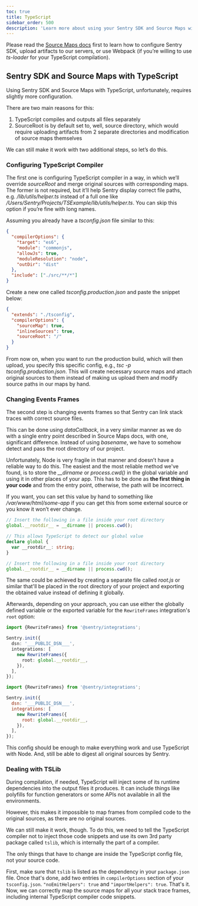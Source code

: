 ```yaml
---
toc: true
title: TypeScript
sidebar_order: 500
description: 'Learn more about using your Sentry SDK and Source Maps with TypeScript.'
---
```


Please read the [Source Maps docs](/platforms/node/sourcemaps/) first to learn how to configure Sentry SDK, upload artifacts to our servers, or use Webpack (if you’re willing to use _ts-loader_ for your TypeScript compilation).

## Sentry SDK and Source Maps with TypeScript

Using Sentry SDK and Source Maps with TypeScript, unfortunately, requires slightly more configuration.

There are two main reasons for this:

1.  TypeScript compiles and outputs all files separately
2.  SourceRoot is by default set to, well, source directory, which would require uploading artifacts from 2 separate directories and modification of source maps themselves

We can still make it work with two additional steps, so let’s do this.

### Configuring TypeScript Compiler

The first one is configuring TypeScript compiler in a way, in which we’ll override _sourceRoot_ and merge original sources with corresponding maps. The former is not required, but it’ll help Sentry display correct file paths, e.g. _/lib/utils/helper.ts_ instead of a full one like _/Users/Sentry/Projects/TSExample/lib/utils/helper.ts_. You can skip this option if you’re fine with long names.

Assuming you already have a _tsconfig.json_ file similar to this:

```json
{
  "compilerOptions": {
    "target": "es6",
    "module": "commonjs",
    "allowJs": true,
    "moduleResolution": "node",
    "outDir": "dist"
  },
  "include": ["./src/**/*"]
}
```

Create a new one called _tsconfig.production.json_ and paste the snippet below:

```json
{
  "extends": "./tsconfig",
  "compilerOptions": {
    "sourceMap": true,
    "inlineSources": true,
    "sourceRoot": "/"
  }
}
```

From now on, when you want to run the production build, which will then upload, you specify this specific config, e.g., _tsc -p tsconfig.production.json_. This will create necessary source maps and attach original sources to them instead of making us upload them and modify source paths in our maps by hand.

### Changing Events Frames

The second step is changing events frames so that Sentry can link stack traces with correct source files.

This can be done using _dataCallback_, in a very similar manner as we do with a single entry point described in Source Maps docs, with one, significant difference. Instead of using _basename_, we have to somehow detect and pass the root directory of our project.

Unfortunately, Node is very fragile in that manner and doesn’t have a reliable way to do this. The easiest and the most reliable method we've found, is to store the _\_\_dirname_ or _process.cwd()_ in the global variable and using it in other places of your app. This has to be done as **the first thing in your code** and from the entry point, otherwise, the path will be incorrect.

If you want, you can set this value by hand to something like _/var/www/html/some-app_ if you can get this from some external source or you know it won’t ever change.

```typescript
// Insert the following in a file inside your root directory
global.__rootdir__ = __dirname || process.cwd();

// This allows TypeScript to detect our global value
declare global {
  var __rootdir__: string;
}
```

```javascript
// Insert the following in a file inside your root directory
global.__rootdir__ = __dirname || process.cwd();
```

The same could be achieved by creating a separate file called _root.js_ or similar that'll be placed in the root directory of your project and exporting the obtained value instead of defining it globally.

Afterwards, depending on your approach, you can use either the globally defined variable or the exported variable for the `RewriteFrames` integration's `root` option:

```typescript
import {RewriteFrames} from '@sentry/integrations';

Sentry.init({
  dsn: '___PUBLIC_DSN___',
  integrations: [
    new RewriteFrames({
      root: global.__rootdir__,
    }),
  ],
});
```

```javascript
import {RewriteFrames} from '@sentry/integrations';

Sentry.init({
  dsn: '___PUBLIC_DSN___',
  integrations: [
    new RewriteFrames({
      root: global.__rootdir__,
    }),
  ],
});
```

This config should be enough to make everything work and use TypeScript with Node. And, still be able to digest all original sources by Sentry.

### Dealing with TSLib

During compilation, if needed, TypeScript will inject some of its runtime dependencies into the output files it produces. It can include things like polyfills for function generators or some APIs not available in all the environments.

However, this makes it impossible to map frames from compiled code to the original sources, as there are no original sources.

We can still make it work, though. To do this, we need to tell the TypeScript compiler not to inject those code snippets and use its own 3rd party package called `tslib`, which is internally the part of a compiler.

The only things that have to change are inside the TypeScript config file, not your source code.

First, make sure that `tslib` is listed as the dependency in your `package.json` file. Once that's done, add two entries in `compilerOptions` section of your `tsconfig.json`. `"noEmitHelpers": true` and `"importHelpers": true`. That's it. Now, we can correctly map the source maps for all your stack trace frames, including internal TypeScript compiler code snippets.
